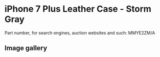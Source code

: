 
# iPhone 7 Plus Leather Case - Storm Gray

Part number, for search engines, auction websites and such: MMYE2ZM/A

## Image gallery

<div style={{ width: '100%', maxWidth: '768px' }}>
<GalleryComponent
    images={[
      {
        original: "/everysource/MMYE2.webp",
        thumbnail: "/everypreview/MMYE2.webp",
      },
      {
        original: "/everysource/MMYE2_AV1_GOLD.webp",
        thumbnail: "/everypreview/MMYE2_AV1_GOLD.webp",
      },
      {
        original: "/everysource/MMYE2_AV1_JET_BLACK.webp",
        thumbnail: "/everypreview/MMYE2_AV1_JET_BLACK.webp",
      },
      {
        original: "/everysource/MMYE2_AV1_RED.webp",
        thumbnail: "/everypreview/MMYE2_AV1_RED.webp",
      },
      {
        original: "/everysource/MMYE2_AV1_SILVER.webp",
        thumbnail: "/everypreview/MMYE2_AV1_SILVER.webp",
      },
      {
        original: "/everysource/MMYE2_AV2.webp",
        thumbnail: "/everypreview/MMYE2_AV2.webp",
      }
    ]}
  />
</div>